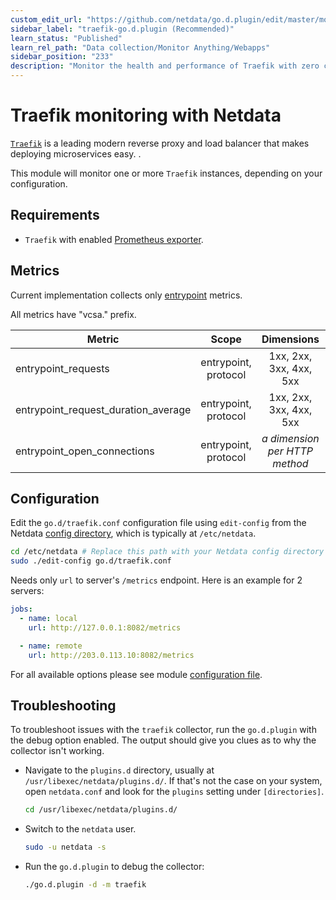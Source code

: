 ```yaml
---
custom_edit_url: "https://github.com/netdata/go.d.plugin/edit/master/modules/traefik/README.md"
sidebar_label: "traefik-go.d.plugin (Recommended)"
learn_status: "Published"
learn_rel_path: "Data collection/Monitor Anything/Webapps"
sidebar_position: "233"
description: "Monitor the health and performance of Traefik with zero configuration, per-second metric granularity, and interactive visualizations."
---
```



# Traefik monitoring with Netdata

[`Traefik`](https://traefik.io/traefik/) is a leading modern reverse proxy and load balancer that makes deploying
microservices easy. .

This module will monitor one or more `Traefik` instances, depending on your configuration.

## Requirements

- `Traefik` with enabled [Prometheus exporter](https://doc.traefik.io/traefik/observability/metrics/prometheus/).

## Metrics

Current implementation collects only [entrypoint](https://doc.traefik.io/traefik/routing/entrypoints/) metrics.

All metrics have "vcsa." prefix.

| Metric                              |        Scope         |             Dimensions             |    Units     |
|-------------------------------------|:--------------------:|:----------------------------------:|:------------:|
| entrypoint_requests                 | entrypoint, protocol |      1xx, 2xx, 3xx, 4xx, 5xx       |  requests/s  |
| entrypoint_request_duration_average | entrypoint, protocol |      1xx, 2xx, 3xx, 4xx, 5xx       | milliseconds |
| entrypoint_open_connections         | entrypoint, protocol | <i>a dimension per HTTP method</i> | connections  |

## Configuration

Edit the `go.d/traefik.conf` configuration file using `edit-config` from the
Netdata [config directory](https://learn.netdata.cloud/docs/configure/nodes), which is typically at `/etc/netdata`.

```bash
cd /etc/netdata # Replace this path with your Netdata config directory
sudo ./edit-config go.d/traefik.conf
```

Needs only `url` to server's `/metrics` endpoint. Here is an example for 2 servers:

```yaml
jobs:
  - name: local
    url: http://127.0.0.1:8082/metrics

  - name: remote
    url: http://203.0.113.10:8082/metrics
```

For all available options please see
module [configuration file](https://github.com/netdata/go.d.plugin/blob/master/config/go.d/traefik.conf).

## Troubleshooting

To troubleshoot issues with the `traefik` collector, run the `go.d.plugin` with the debug option enabled. The output
should give you clues as to why the collector isn't working.

- Navigate to the `plugins.d` directory, usually at `/usr/libexec/netdata/plugins.d/`. If that's not the case on
  your system, open `netdata.conf` and look for the `plugins` setting under `[directories]`.

  ```bash
  cd /usr/libexec/netdata/plugins.d/
  ```

- Switch to the `netdata` user.

  ```bash
  sudo -u netdata -s
  ```

- Run the `go.d.plugin` to debug the collector:

  ```bash
  ./go.d.plugin -d -m traefik
  ```
